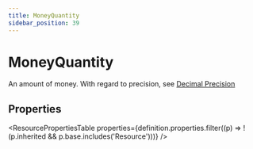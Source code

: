 ```yaml
---
title: MoneyQuantity
sidebar_position: 39
---
```



# MoneyQuantity

An amount of money. With regard to precision, see [Decimal Precision](https://www.hl7.org/fhir/datatypes.html#precision)

<Tabs queryString="section">
<TabItem value="schema" label="Schema" default>

## Properties

<ResourcePropertiesTable
  properties={definition.properties.filter((p) => !(p.inherited && p.base.includes('Resource')))}
/>

</TabItem>
  
  


</Tabs>

